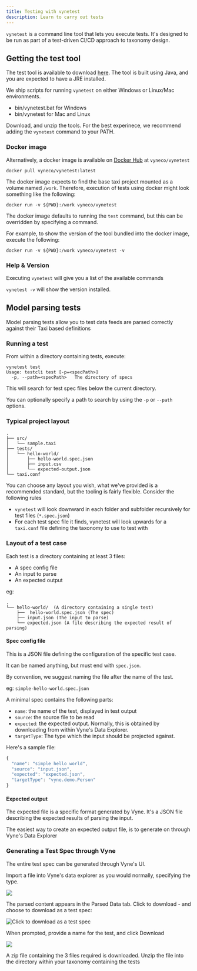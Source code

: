 ```yaml
---
title: Testing with vynetest
description: Learn to carry out tests
---
```



`vynetest` is a command line  tool that lets you execute tests. It's designed to be run as part of a test-driven CI/CD approach to taxonomy design.

## Getting the test tool

The test tool is available to download [here](http://repo.vyne.co/testcli.html). The tool is built using Java, and you are expected to have a JRE installed.

We ship scripts for running `vynetest` on either Windows or Linux/Mac environments.

* bin/vynetest.bat for Windows
* bin/vynetest for Mac and Linux

Download, and unzip the tools. For the best experinece, we recommend adding the `vynetest` command to your PATH.

### Docker image

Alternatively, a docker image is available on [Docker Hub](https://hub.docker.com/r/vyneco/vynetest) at `vyneco/vynetest`

```text
docker pull vyneco/vynetest:latest
```

The docker image expects to find the base taxi project mounted as a volume named `/work`.  Therefore, execution of tests using docker might look something like the following:

```text
docker run -v ${PWD}:/work vyneco/vynetest
```

The docker image defaults to running the `test` command, but this can be overridden by specifying a command.

For example, to show the version of the tool bundled into the docker image, execute the following:

```text
docker run -v ${PWD}:/work vyneco/vynetest -v
```

### Help & Version

Executing `vynetest` will give you a list of the available commands

`vynetest -v` will show the version installed.

## Model parsing tests

Model parsing tests allow you to test data feeds are parsed correctly against their Taxi based definitions

### Running a test

From within a directory containing tests, execute:

```text
vynetest test
Usage: testcli test [-p=<specPath>]
  -p, --path=<specPath>   The directory of specs
```

This will search for test spec files below the current directory.

You can optionally specify a path to search by using the `-p` or `--path` options.

### Typical project layout

```text
.
├── src/
│   └── sample.taxi
├── tests/
│   └── hello-world/
│       ├── hello-world.spec.json
│       ├── input.csv
│       └── expected-output.json
└── taxi.conf
```

<Hint>
You can choose any layout you wish, what we've provided is a recommended standard, but the tooling is fairly flexible. Consider the following rules

* `vynetest` will look downward in each folder and subfolder recursively for test files \(`*.spec.json`\)
* For each test spec file it finds, vynetest will look upwards for a `taxi.conf` file defining the taxonomy to use to test with

</Hint>

### Layout of a test case

Each test is a directory containing at least 3 files:

* A spec config file
* An input to parse
* An expected output

eg:

```text
.
└── hello-world/  (A directory containing a single test)
    ├──  hello-world.spec.json (The spec)
    ├── input.json (The input to parse)
    └── expected.json (A file describing the expected result of parsing)
```

#### Spec config file

This is a JSON file defining the configuration of the specific test case.

It can be named anything, but must end with `spec.json`.

By convention, we suggest naming the file after the name of the test.

eg: `simple-hello-world.spec.json`

A minimal spec contains the following parts:

* `name`: the name of the test, displayed in test output
* `source`: the source file to be read
* `expected`: the expected output.  Normally, this is obtained by downloading from within Vyne's Data Explorer.
* `targetType`: The type which the input should be projected against.

Here's a sample file:

```javascript
{
  "name": "simple hello world",
  "source": "input.json",
  "expected": "expected.json",
  "targetType": "vyne.demo.Person"
}
```

#### Expected output

The expected file is a specific format generated by Vyne. It's a JSON file describing the expected results of parsing the input.

The easiest way to create an expected output file, is to generate on through Vyne's Data Explorer

### Generating a Test Spec through Vyne

The entire test spec can be generated through Vyne's UI.

Import a file into Vyne's data explorer as you would normally, specifying the type.

![](/assets/screenshot-from-2020-10-03-15-24-53.png)

The parsed content appears in the Parsed Data tab.  Click to download - and choose to download as a test spec:

![Click to download as a test spec](/assets/2020-10-03_15-26.png)

When prompted, provide a name for the test, and click Download

![](/assets/download-test-spec.png)

A zip file containing the 3 files required is downloaded.  Unzip the file into the directory within your taxonomy containing the tests


